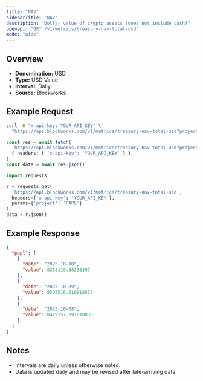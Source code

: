 ```yaml
---
title: "NAV"
sidebarTitle: "NAV"
description: "Dollar value of crypto assets (does not include cash)"
openapi: "GET /v1/metrics/treasury-nav-total-usd"
mode: "wide"
---
```


## Overview

- **Denomination:** USD
- **Type:** USD Value
- **Interval:** Daily
- **Source:** Blockworks

## Example Request

<CodeGroup>

```bash cURL
curl -H "x-api-key: YOUR_API_KEY" \
  "https://api.blockworks.com/v1/metrics/treasury-nav-total-usd?project=PAPL"
```

```typescript TypeScript
const res = await fetch(
  'https://api.blockworks.com/v1/metrics/treasury-nav-total-usd?project=PAPL',
  { headers: { 'x-api-key': 'YOUR_API_KEY' } }
)
const data = await res.json()
```

```python Python
import requests

r = requests.get(
  'https://api.blockworks.com/v1/metrics/treasury-nav-total-usd',
  headers={'x-api-key': 'YOUR_API_KEY'},
  params={'project': 'PAPL'}
)
data = r.json()
```

</CodeGroup>

## Example Response

```json
{
  "papl": [
    {
      "date": "2025-10-10",
      "value": 8218119.38253397
    },
    {
      "date": "2025-10-09",
      "value": 8595516.019918837
    },
    {
      "date": "2025-10-08",
      "value": 8429157.891810836
    }
  ]
}
```

## Notes
- Intervals are daily unless otherwise noted.
- Data is updated daily and may be revised after late-arriving data.